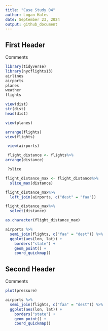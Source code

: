 ```yaml
---
title: "Case Study 04"
author: Logan Hales
date: September 23, 2024
output: github_document
---
```


## First Header

Comments

```r
library(tidyverse)
library(nycflights13)
airlines
airports
planes
weather
flights

view(dist)
str(dist)
head(dist)

view(planes)

arrange(flights)
view(flights)

 view(airports)

 flight_distance <- flights%>%
arrange(distance)

 ?slice

flight_distance_max <- flight_distance%>%
  slice_max(distance)

flight_distance_max%>%
  left_join(airports, c("dest" = "faa"))

flight_distance_max%>%
  select(distance)

as.character(flight_distance_max)

airports %>%
  semi_join(flights, c("faa" = "dest")) %>%
  ggplot(aes(lon, lat)) +
    borders("state") +
    geom_point() +
    coord_quickmap()

```

## Second Header

Comments

```r
plot(pressure)

airports %>%
  semi_join(flights, c("faa" = "dest")) %>%
  ggplot(aes(lon, lat)) +
    borders("state") +
    geom_point() +
    coord_quickmap()
```
